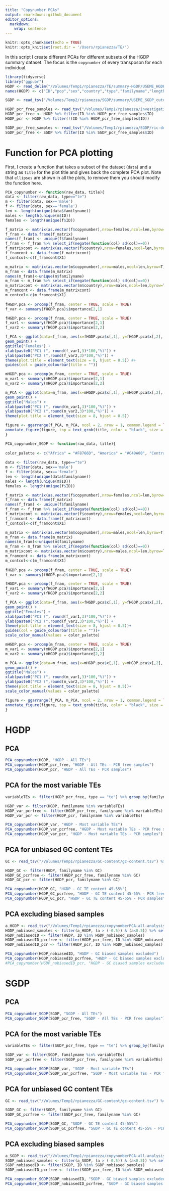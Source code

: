 ```yaml
---
title: "Copynumber PCAs"
output: rmarkdown::github_document
editor_options: 
  markdown: 
    wrap: sentence
---
```


```r
knitr::opts_chunk$set(echo = TRUE)
knitr::opts_knit$set(root.dir = '/Users/rpianezza/TE/')
```

In this script I create different PCAs for different subsets of the HGDP summary dataset. The focus is the `copynumber` of every transposon for each individual.
```r
library(tidyverse)
library("ggpubr")
HGDP <- read_delim("/Volumes/Temp1/rpianezza/TE/summary-HGDP/USEME_HGDP_complete_reflib6.2_mq10_batchinfo_cutoff0.01.txt")
names(HGDP) <- c("ID","pop","sex","country","type","familyname","length","reads","copynumber","batch")

SGDP <- read_tsv("/Volumes/Temp2/rpianezza/SGDP/summary/USEME_SGDP_cutoff") %>% dplyr::rename(ID=biosample)

HGDP_pcr_free_samples <- read_tsv("/Volumes/Temp1/rpianezza/investigation/HGDP-no-PCR/HGDP-only-pcr-free-samples.tsv", col_names = "ID")
HGDP_pcr_free <- HGDP %>% filter(ID %in% HGDP_pcr_free_samples$ID)
HGDP_pcr <- HGDP %>% filter(!(ID %in% HGDP_pcr_free_samples$ID))

SGDP_pcr_free_samples <- read_tsv("/Volumes/Temp1/rpianezza/SGDP/ric-documentation/SGDP-no-PCR.tsv")
SGDP_pcr_free <- SGDP %>% filter(ID %in% SGDP_pcr_free_samples$ID)
```

# Function for PCA plotting

First, I create a function that takes a subset of the dataset (`data`) and a string as `title` for the plot title and gives back the complete PCA plot. Note that `ellipses` are shown in all the plots, to remove them you should modify the function here.
```r
PCA_copynumber <- function(raw_data, title){
data <- filter(raw_data, type=="te")
m <- filter(data, sex=='male')
f <- filter(data, sex=='female')
len <- length(unique(data$familyname))
males <- length(unique(m$ID))
females <- length(unique(f$ID))

f_matrix <- matrix(as.vector(f$copynumber),nrow=females,ncol=len,byrow=T)
f_fram <- data.frame(f_matrix)
names(f_fram) <- unique(f$familyname)
f_fram <- f_fram %>% select_if(negate(function(col) sd(col)==0))
f_matrixcont <- matrix(as.vector(f$country),nrow=females,ncol=len,byrow=T)
f_framcont <- data.frame(f_matrixcont)
f_contcol<-c(f_framcont$X1)

m_matrix <- matrix(as.vector(m$copynumber),nrow=males,ncol=len,byrow=T)
m_fram <- data.frame(m_matrix)
names(m_fram)<-unique(m$familyname)
m_fram <- m_fram %>% select_if(negate(function(col) sd(col)==0))
m_matrixcont <- matrix(as.vector(m$country),nrow=males,ncol=len,byrow=T)
m_framcont <- data.frame(m_matrixcont)
m_contcol<-c(m_framcont$X1)
  
fHGDP.pca <- prcomp(f_fram, center = TRUE, scale = TRUE)
f_var <- summary(fHGDP.pca)$importance[2,1]

fHGDP.pca <- prcomp(f_fram, center = TRUE, scale = TRUE)
f_var1 <- summary(fHGDP.pca)$importance[2,1]
f_var2 <- summary(fHGDP.pca)$importance[2,2]

f_PCA <- ggplot(data=f_fram, aes(x=fHGDP.pca$x[,1], y=fHGDP.pca$x[,2], color = f_contcol)) + 
geom_point() + 
ggtitle("Females") + 
xlab(paste0("PC1 (", round(f_var1,3)*100,"%)")) + 
ylab(paste0("PC2 (",round(f_var2,3)*100,"%)")) + 
theme(plot.title = element_text(size = 8, hjust = 0.5)) #+ 
guides(col = guide_colourbar(title = ""))

mHGDP.pca <- prcomp(m_fram, center = TRUE, scale = TRUE)
m_var1 <- summary(mHGDP.pca)$importance[2,1]
m_var2 <- summary(mHGDP.pca)$importance[2,2]

m_PCA <- ggplot(data=m_fram, aes(x=mHGDP.pca$x[,1], y=mHGDP.pca$x[,2], color = m_contcol)) +
geom_point() +
ggtitle("Males") +
xlab(paste0("PC1 (", round(m_var1,3)*100,"%)")) +
ylab(paste0("PC2 (",round(m_var2,3)*100,"%)")) +
theme(plot.title = element_text(size = 8, hjust = 0.5))

figure <- ggarrange(f_PCA, m_PCA, ncol = 2, nrow = 1, common.legend = TRUE, legend = "bottom", font.label = list(size = 10, color = "black", face = "bold", family = NULL, position = "top"))
annotate_figure(figure, top = text_grob(title, color = "black", size = 20), fig.lab = "")
}
```

```r
PCA_copynumber_SGDP <- function(raw_data, title){
  
color_palette <- c("Africa" = "#F8766D", "America" = "#C49A00", "Central Asia and Siberia" = "#53B400", "East Asia" = "#00C094", "West Eurasia" = "#00B6EB", "South Asia" = "#A58AFF", "Oceania" = "#FB61D7")
    
data <- filter(raw_data, type=="te")
m <- filter(data, sex=='male')
f <- filter(data, sex=='female')
len <- length(unique(data$familyname))
males <- length(unique(m$ID))
females <- length(unique(f$ID))

f_matrix <- matrix(as.vector(f$copynumber),nrow=females,ncol=len,byrow=T)
f_fram <- data.frame(f_matrix)
names(f_fram) <- unique(f$familyname)
f_fram <- f_fram %>% select_if(negate(function(col) sd(col)==0))
f_matrixcont <- matrix(as.vector(f$country),nrow=females,ncol=len,byrow=T)
f_framcont <- data.frame(f_matrixcont)
f_contcol<-c(f_framcont$X1)

m_matrix <- matrix(as.vector(m$copynumber),nrow=males,ncol=len,byrow=T)
m_fram <- data.frame(m_matrix)
names(m_fram)<-unique(m$familyname)
m_fram <- m_fram %>% select_if(negate(function(col) sd(col)==0))
m_matrixcont <- matrix(as.vector(m$country),nrow=males,ncol=len,byrow=T)
m_framcont <- data.frame(m_matrixcont)
m_contcol<-c(m_framcont$X1)
  
fHGDP.pca <- prcomp(f_fram, center = TRUE, scale = TRUE)
f_var <- summary(fHGDP.pca)$importance[2,1]

fHGDP.pca <- prcomp(f_fram, center = TRUE, scale = TRUE)
f_var1 <- summary(fHGDP.pca)$importance[2,1]
f_var2 <- summary(fHGDP.pca)$importance[2,2]

f_PCA <- ggplot(data=f_fram, aes(x=fHGDP.pca$x[,1], y=fHGDP.pca$x[,2], color = f_contcol)) + 
geom_point() + 
ggtitle("Females") + 
xlab(paste0("PC1 (", round(f_var1,3)*100,"%)")) + 
ylab(paste0("PC2 (",round(f_var2,3)*100,"%)")) + 
theme(plot.title = element_text(size = 8, hjust = 0.5))+ 
guides(col = guide_colourbar(title = ""))+ 
scale_color_manual(values = color_palette)

mHGDP.pca <- prcomp(m_fram, center = TRUE, scale = TRUE)
m_var1 <- summary(mHGDP.pca)$importance[2,1]
m_var2 <- summary(mHGDP.pca)$importance[2,2]

m_PCA <- ggplot(data=m_fram, aes(x=mHGDP.pca$x[,1], y=mHGDP.pca$x[,2], color = m_contcol)) +
geom_point() +
ggtitle("Males") +
xlab(paste0("PC1 (", round(m_var1,3)*100,"%)")) +
ylab(paste0("PC2 (",round(m_var2,3)*100,"%)")) +
theme(plot.title = element_text(size = 8, hjust = 0.5))+ 
scale_color_manual(values = color_palette)

figure <- ggarrange(f_PCA, m_PCA, ncol = 2, nrow = 1, common.legend = TRUE, legend = "bottom", font.label = list(size = 10, color = "black", face = "bold", family = NULL, position = "top"))
annotate_figure(figure, top = text_grob(title, color = "black", size = 20), fig.lab = "")
}
```

# HGDP

## PCA

```r
PCA_copynumber(HGDP, "HGDP - All TEs")
PCA_copynumber(HGDP_pcr_free, "HGDP - All TEs - PCR free samples")
PCA_copynumber(HGDP_pcr, "HGDP - All TEs - PCR samples")
```


## PCA for the most variable TEs

```r
variableTEs <- filter(HGDP_pcr_free, type == "te") %>% group_by(familyname) %>% summarise(variance = var(copynumber)) %>% filter(variance>0.5) %>% select(familyname) %>% pull()

HGDP_var <- filter(HGDP, familyname %in% variableTEs)
HGDP_var_pcrfree <- filter(HGDP_pcr_free, familyname %in% variableTEs)
HGDP_var_pcr <- filter(HGDP_pcr, familyname %in% variableTEs)

PCA_copynumber(HGDP_var, "HGDP - Most variable TEs")
PCA_copynumber(HGDP_var_pcrfree, "HGDP - Most variable TEs - PCR free samples")
PCA_copynumber(HGDP_var_pcr, "HGDP - Most variable TEs - PCR samples")
```

## PCA for unbiased GC content TEs

```r
GC <- read_tsv("/Volumes/Temp1/rpianezza/GC-content/gc-content.tsv") %>% filter(GC_content > 45 & GC_content < 55) %>% select(familyname) %>% pull()

HGDP_GC <- filter(HGDP, familyname %in% GC)
HGDP_GC_pcrfree <- filter(HGDP_pcr_free, familyname %in% GC)
HGDP_GC_pcr <- filter(HGDP_pcr, familyname %in% GC)

PCA_copynumber(HGDP_GC, "HGDP - GC TE content 45-55%")
PCA_copynumber(HGDP_GC_pcrfree, "HGDP - GC TE content 45-55% - PCR free samples")
PCA_copynumber(HGDP_GC_pcr, "HGDP - GC TE content 45-55% - PCR samples")
```
## PCA excluding biased samples

```r
a_HGDP <- read_tsv("/Volumes/Temp1/rpianezza/copynumberPCA-all-analysis/a_HGDP.tsv")
HGDP_nobiased_samples <- filter(a_HGDP, (a > (-0.5)) & (a<0.5)) %>% select(ID) %>% pull()
HGDP_nobiasedID <- filter(HGDP, ID %in% HGDP_nobiased_samples)
HGDP_nobiasedID_pcrfree <- filter(HGDP_pcr_free, ID %in% HGDP_nobiased_samples)
HGDP_nobiasedID_pcr <- filter(HGDP_pcr, ID %in% HGDP_nobiased_samples)

PCA_copynumber(HGDP_nobiasedID, "HGDP - GC biased samples excluded")
PCA_copynumber(HGDP_nobiasedID_pcrfree, "HGDP - GC biased samples excluded - PCR free samples")
#PCA_copynumber(HGDP_nobiasedID_pcr, "HGDP - GC biased samples excluded - PCR samples")
```

# SGDP

## PCA

```r
PCA_copynumber_SGDP(SGDP, "SGDP - All TEs")
PCA_copynumber_SGDP(SGDP_pcr_free, "SGDP - All TEs - PCR free samples")
```


## PCA for the most variable TEs

```r
variableTEs <- filter(SGDP_pcr_free, type == "te") %>% group_by(familyname) %>% summarise(variance = var(copynumber)) %>% filter(variance>0.5) %>% select(familyname) %>% pull()

SGDP_var <- filter(SGDP, familyname %in% variableTEs)
SGDP_var_pcrfree <- filter(SGDP_pcr_free, familyname %in% variableTEs)

PCA_copynumber_SGDP(SGDP_var, "SGDP - Most variable TEs")
PCA_copynumber_SGDP(SGDP_var_pcrfree, "SGDP - Most variable TEs - PCR free samples")
```


## PCA for unbiased GC content TEs

```r
GC <- read_tsv("/Volumes/Temp1/rpianezza/GC-content/gc-content.tsv") %>% filter(GC_content > 45 & GC_content < 55) %>% select(familyname) %>% pull()

SGDP_GC <- filter(SGDP, familyname %in% GC)
SGDP_GC_pcrfree <- filter(SGDP_pcr_free, familyname %in% GC)

PCA_copynumber_SGDP(SGDP_GC, "SGDP - GC TE content 45-55%")
PCA_copynumber_SGDP(SGDP_GC_pcrfree, "SGDP - GC TE content 45-55% - PCR free samples")
```

## PCA excluding biased samples

```r
a_SGDP <- read_tsv("/Volumes/Temp1/rpianezza/copynumberPCA-all-analysis/a_SGDP.tsv")
SGDP_nobiased_samples <- filter(a_SGDP, (a > (-0.5)) & (a<0.5)) %>% select(ID) %>% pull()
SGDP_nobiasedID <- filter(SGDP, ID %in% SGDP_nobiased_samples)
SGDP_nobiasedID_pcrfree <- filter(SGDP_pcr_free, ID %in% SGDP_nobiased_samples)

PCA_copynumber_SGDP(SGDP_nobiasedID, "SGDP - GC biased samples excluded")
PCA_copynumber_SGDP(SGDP_nobiasedID_pcrfree, "SGDP - GC biased samples excluded - PCR free samples")
```


